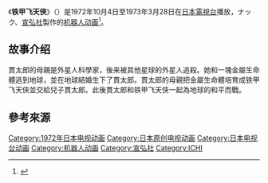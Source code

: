 {{Infobox animanga/Headerofja
|title= 鐵甲飛天俠
|image= 
|size= 
|caption= 
|japanese= アストロガンガー
|english= 
|kana= 
|romaji= Astroganga
|genre= 科幻
}}
{{Infobox animanga/TVAnime
|標題= 
|圖像= 
|原案= 
|原作= 鈴川鉄久
|總導演= 
|導演= 
|劇本統籌= 
|編劇= 田村多津夫、馬嶋満、今野怜子、安藤豊弘、[[茂垣弘道|茂垣弘道]]
|人物原案=
|人物設定= 田中英二
|機械設定= 
|音樂= 小森昭宏
|音樂製作= 
|動畫製作= ナック
|製作= 宣弘社、ナック
|代理發行= 
|其他代理發行= 
|播放電視台= [[日本電視台|日本電視台]]
|其他電視台= 
|播放開始= 1972年10月4日
|播放結束= 1973年3月28日
|網路= 
|話數= 
|其他= 
|版權= 
}}
{{Infobox animanga/Footerofja}}
《'''铁甲飞天侠'''》（{{lang|ja|アストロガンガー}}）是1972年10月4日至1973年3月28日在[[日本電視台|日本電視台]]播放，ナック、[[宣弘社|宣弘社]]製作的[[机器人动画|机器人动画]]<ref>{{cite web|title=Astroganger (TV)|url=http://www.animenewsnetwork.com/encyclopedia/anime.php?id=1184|website=[[Anime_News_Network|Anime News Network]]|language=en|accessdate=2017-01-14|archive-date=2017-07-30|archive-url=https://web.archive.org/web/20170730211255/http://www.animenewsnetwork.com/encyclopedia/anime.php?id=1184|dead-url=no}}</ref>。

==故事介绍==
貫太郎的母親是外星人科學家，後来被其他星球的外星人追殺。她和一塊金屬生命體逃到地球，並在地球結婚生下了貫太郎。貫太郎的母親把金屬生命體培育成铁甲飞天侠並交給兒子貫太郎。此後貫太郎和铁甲飞天侠一起為地球的和平而戰。

==參考來源==
{{reflist}}

{{DEFAULTSORT:Astroganga}}
[[Category:1972年日本电视动画|Category:1972年日本电视动画]]
[[Category:日本原创电视动画|Category:日本原创电视动画]]
[[Category:日本电视台动画|Category:日本电视台动画]]
[[Category:机器人动画|Category:机器人动画]]
[[Category:宣弘社|Category:宣弘社]]
[[Category:ICHI|Category:ICHI]]